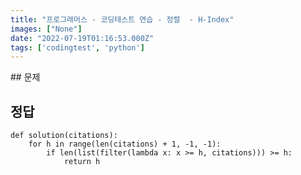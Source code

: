 ```yaml
---
title: "프로그래머스 - 코딩테스트 연습 - 정렬  - H-Index"
images: ["None"]
date: "2022-07-19T01:16:53.000Z"
tags: ['codingtest', 'python']
---
```


<TOCInline toc={props.toc} asDisclosure />
## 문제

[](https://school.programmers.co.kr/learn/courses/30/lessons/42747)

## 정답

```
def solution(citations):
    for h in range(len(citations) + 1, -1, -1):
        if len(list(filter(lambda x: x >= h, citations))) >= h:
            return h

```
